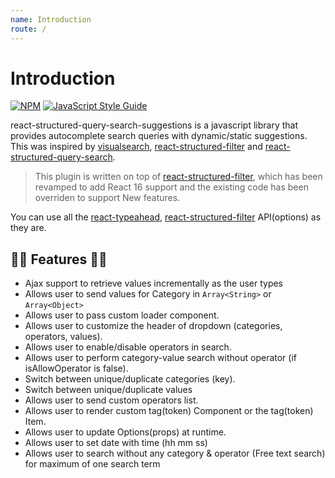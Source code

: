```yaml
---
name: Introduction
route: /
---
```


# Introduction

[![NPM](https://img.shields.io/badge/npm-v1.0.0-orange)](https://www.npmjs.com/package/react-structured-query-search-suggestions) [![JavaScript Style Guide](https://img.shields.io/badge/code_style-standard-brightgreen.svg)](https://standardjs.com)

react-structured-query-search-suggestions is a javascript library that provides autocomplete search queries with dynamic/static suggestions.
This was inspired by [visualsearch](http://documentcloud.github.io/visualsearch), [react-structured-filter](https://github.com/SummitRoute/react-structured-filter) and [react-structured-query-search](https://github.com/kevalbhatt/react-structured-query-search).
>This plugin is written on top of [react-structured-filter](https://github.com/SummitRoute/react-structured-filter), which has been revamped to add React 16 support and the existing code has been overriden to support New features.

You can use all the [react-typeahead](https://github.com/fmoo/react-typeahead), [react-structured-filter](https://github.com/SummitRoute/react-structured-filter)  API(options) as they are.

## 🎉🎊 Features 🎊🎉

* Ajax support to retrieve values incrementally as the user types
* Allows user to send values for Category in `Array<String>` or `Array<Object>`
* Allows user to pass custom loader component.
* Allows user to customize the header of dropdown (categories, operators, values).
* Allows user to enable/disable operators in search.
* Allows user to perform category-value search without operator (if isAllowOperator is false).
* Switch between unique/duplicate categories (key).
* Switch between unique/duplicate values
* Allows user to send custom operators list.
* Allows user to render custom tag(token) Component or the tag(token) Item.
* Allows user to update Options(props) at runtime.
* Allows user to set date with time (hh mm ss)
* Allows user to search without any category & operator (Free text search) for maximum of one search term
